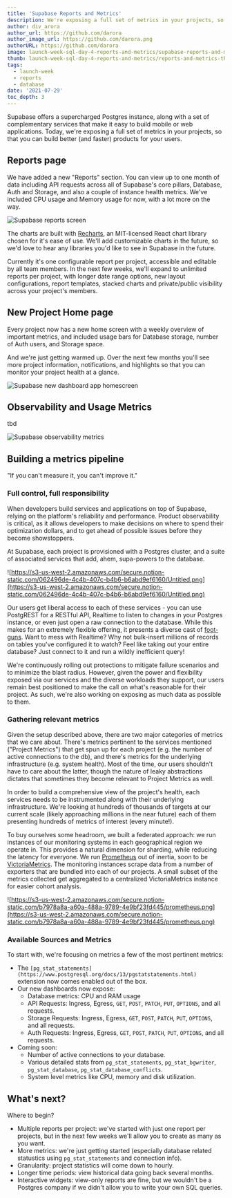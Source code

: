 ```yaml
---
title: 'Supabase Reports and Metrics'
description: We're exposing a full set of metrics in your projects, so that you can build better (and faster) products for your users.
author: div_arora
author_url: https://github.com/darora
author_image_url: https://github.com/darora.png
authorURL: https://github.com/darora
image: launch-week-sql-day-4-reports-and-metrics/supabase-reports-and-metrics-og.jpg
thumb: launch-week-sql-day-4-reports-and-metrics/reports-and-metrics-thumb.jpg
tags:
  - launch-week
  - reports
  - database
date: '2021-07-29'
toc_depth: 3
---
```


Supabase offers a supercharged Postgres instance, along with a set of complementary services that make it easy to build mobile or web applications.
Today, we're exposing a full set of metrics in your projects, so that you can build better (and faster) products for your users.

## Reports page

We have added a new "Reports" section. You can view up to one month of data including API requests across all of Supabase's core pillars,
Database, Auth and Storage, and also a couple of instance health metrics. We've included CPU usage and Memory usage for now,
with a lot more on the way.

![Supabase reports screen](/new/images/blog/launch-week-sql-day-4-reports-and-metrics/reports-and-metrics-reports-screen.jpg)

The charts are built with [Recharts](https://recharts.org/en-US), an MIT-licensed React chart library chosen for it's ease of use.
We'll add customizable charts in the future, so we'd love to hear any libraries you'd like to see in Supabase in the future.

Currently it's one configurable report per project, accessible and editable by all team members. In the next few weeks,
we'll expand to unlimited reports per project, with longer date range options, new layout configurations, report templates,
stacked charts and private/public visibility across your project's members.

## New Project Home page

Every project now has a new home screen with a weekly overview of important metrics, and included usage bars for Database storage,
number of Auth users, and Storage space.

And we're just getting warmed up. Over the next few months you'll see more project information, notifications, and highlights so
that you can monitor your project health at a glance.

![Supabase new dashboard app homescreen](/new/images/blog/launch-week-sql-day-4-reports-and-metrics/reports-and-metrics-homepage.jpg)

## Observability and Usage Metrics

tbd

![Supabase observability metrics](/new/images/blog/launch-week-sql-day-4-reports-and-metrics/reports-and-metrics-observability-screen.jpg)

## Building a metrics pipeline

"If you can't measure it, you can't improve it."

### Full control, full responsibility

When developers build services and applications on top of Supabase, relying on the platform's reliability and performance.
Product observability is critical, as it allows developers to make decisions on where to spend their optimization dollars,
and to get ahead of possible issues before they become showstoppers.

At Supabase, each project is provisioned with a Postgres cluster, and a suite of associated services that add, ahem,
supa-powers to the database.

![https://s3-us-west-2.amazonaws.com/secure.notion-static.com/062496de-4c4b-407c-b4b6-b6abd9ef6160/Untitled.png](https://s3-us-west-2.amazonaws.com/secure.notion-static.com/062496de-4c4b-407c-b4b6-b6abd9ef6160/Untitled.png)

Our users get liberal access to each of these services - you can use PostgREST for a RESTful API,
Realtime to listen to changes in your Postgres instance, or even just open a raw connection to the database.
While this makes for an extremely flexible offering, it presents a diverse cast of [foot-guns](https://en.wiktionary.org/wiki/footgun).
Want to mess with Realtime? Why not bulk-insert millions of records on tables you've configured it to watch?
Feel like taking out your entire database? Just connect to it and run a wildly inefficient query!

We're continuously rolling out protections to mitigate failure scenarios and to minimize the blast radius.
However, given the power and flexibility exposed via our services and the diverse workloads they support,
our users remain best positioned to make the call on what's reasonable for their project.
As such, we're also working on exposing as much data as possible to them.

### Gathering relevant metrics

Given the setup described above, there are two major categories of metrics that we care about.
There's metrics pertinent to the services mentioned ("Project Metrics") that get spun up for each project
(e.g. the number of active connections to the db), and there's metrics for the underlying infrastructure
(e.g. system health). Most of the time, our users shouldn't have to care about the latter,
though the nature of leaky abstractions dictates that sometimes they become relevant to Project Metrics as well.

In order to build a comprehensive view of the project's health, each services needs to be instrumented along with their
underlying infrastructure. We're looking at hundreds of thousands of targets at our current scale
(likely approaching millions in the near future) each of them presenting hundreds of metrics of interest (every minute!).

To buy ourselves some headroom, we built a federated approach: we run instances of our monitoring systems in each
geographical region we operate in. This provides a natural dimension for sharding, while reducing the latency for everyone.
We run [Prometheus](https://prometheus.io/) out of inertia, soon to be [VictoriaMetrics](https://victoriametrics.com/).
The monitoring instances scrape data from a number of exporters that are bundled into each of our projects.
A small subset of the metrics collected get aggregated to a centralized VictoriaMetrics instance for easier cohort analysis.

![https://s3-us-west-2.amazonaws.com/secure.notion-static.com/b7978a8a-a60a-488a-9789-4e9bf23fd445/prometheus.png](https://s3-us-west-2.amazonaws.com/secure.notion-static.com/b7978a8a-a60a-488a-9789-4e9bf23fd445/prometheus.png)

### Available Sources and Metrics

To start with, we're focusing on metrics a few of the most pertinent metrics:

- The `[pg_stat_statements](https://www.postgresql.org/docs/13/pgstatstatements.html)` extension now comes enabled out of the box.
- Our new dashboards now expose:
  - Database metrics: CPU and RAM usage
  - API Requests: Ingress, Egress, `GET`, `POST`, `PATCH`, `PUT`, `OPTIONS`, and all requests.
  - Storage Requests: Ingress, Egress, `GET`, `POST`, `PATCH`, `PUT`, `OPTIONS`, and all requests.
  - Auth Requests: Ingress, Egress, `GET`, `POST`, `PATCH`, `PUT`, `OPTIONS`, and all requests.
- Coming soon:
  - Number of active connections to your database.
  - Various detailed stats from `pg_stat_statements`, `pg_stat_bgwriter`, `pg_stat_database`, `pg_stat_database_conflicts`.
  - System level metrics like CPU, memory and disk utilization.

## What's next?

Where to begin?

- Multiple reports per project: we've started with just one report per projects, but in the next few weeks we'll allow you to create as many as you want.
- More metrics: we're just getting started (especially database related statustics using `pg_stat_statements` and connection info).
- Granularity: project statistics will come down to hourly.
- Longer time periods: view historical data going back several months.
- Interactive widgets: view-only reports are fine, but we wouldn't be a Postgres company if we didn't allow you to write your own SQL queries.
